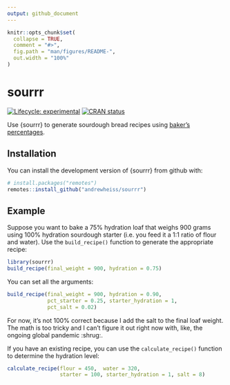 ```yaml
---
output: github_document
---
```


<!-- README.md is generated from README.Rmd. Please edit that file -->

```r
knitr::opts_chunk$set(
  collapse = TRUE,
  comment = "#>",
  fig.path = "man/figures/README-",
  out.width = "100%"
)
```

# sourrr

<!-- badges: start -->
[![Lifecycle: experimental](https://img.shields.io/badge/lifecycle-experimental-orange.svg)](https://www.tidyverse.org/lifecycle/#experimental)
[![CRAN status](https://www.r-pkg.org/badges/version/sourrr)](https://CRAN.R-project.org/package=sourrr)
<!-- badges: end -->

Use {sourrr} to generate sourdough bread recipes using [baker's percentages](https://www.theperfectloaf.com/reference/introduction-to-bakers-percentages/).

## Installation

You can install the development version of {sourrr} from github with:

``` r
# install.packages("remotes")
remotes::install_github("andrewheiss/sourrr")
```

## Example

Suppose you want to bake a 75% hydration loaf that weighs 900 grams using 100% hydration sourdough starter (i.e. you feed it a 1:1 ratio of flour and water). Use the `build_recipe()` function to generate the appropriate recipe:

```r
library(sourrr)
build_recipe(final_weight = 900, hydration = 0.75)
```

You can set all the arguments:

```r
build_recipe(final_weight = 900, hydration = 0.90,
             pct_starter = 0.25, starter_hydration = 1,
             pct_salt = 0.02)
```

For now, it's not 100% correct because I add the salt to the final loaf weight. The math is too tricky and I can't figure it out right now with, like, the ongoing global pandemic :shrug:.

If you have an existing recipe, you can use the `calculate_recipe()` function to determine the hydration level:

```r
calculate_recipe(flour = 450,  water = 320,
                 starter = 100, starter_hydration = 1, salt = 8)
```
